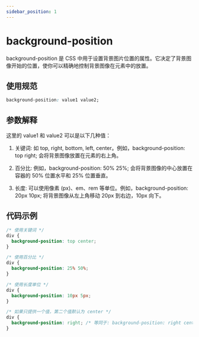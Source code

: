 ```yaml
---
sidebar_position: 1
---
```


# background-position

background-position 是 CSS 中用于设置背景图片位置的属性。它决定了背景图像开始的位置，使你可以精确地控制背景图像在元素中的放置。

## 使用规范

```css
background-position: value1 value2;
```

## 参数解释

这里的 value1 和 value2 可以是以下几种值：

1. 关键词: 如 top, right, bottom, left, center。例如，background-position: top right; 会将背景图像放置在元素的右上角。

2. 百分比: 例如，background-position: 50% 25%; 会将背景图像的中心放置在容器的 50% 位置水平和 25% 位置垂直。

3. 长度: 可以使用像素 (px)、em、rem 等单位。例如，background-position: 20px 10px; 将背景图像从左上角移动 20px 到右边，10px 向下。

## 代码示例

```css
/* 使用关键词 */
div {
  background-position: top center;
}

/* 使用百分比 */
div {
  background-position: 25% 50%;
}

/* 使用长度单位 */
div {
  background-position: 10px 5px;
}

/* 如果只提供一个值，第二个值默认为 center */
div {
  background-position: right; /* 等同于: background-position: right center; */
}
```
